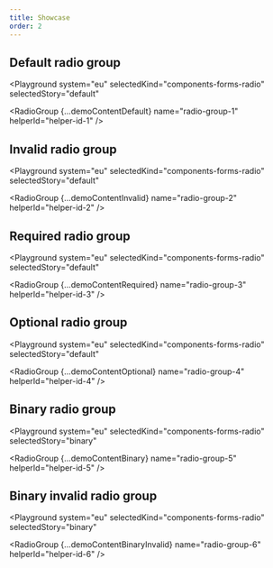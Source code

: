 ```yaml
---
title: Showcase
order: 2
---
```




## Default radio group

<Playground
  system="eu"
  selectedKind="components-forms-radio"
  selectedStory="default"
>
  <RadioGroup
    {...demoContentDefault}
    name="radio-group-1"
    helperId="helper-id-1"
  />
</Playground>

## Invalid radio group

<Playground
  system="eu"
  selectedKind="components-forms-radio"
  selectedStory="default"
>
  <RadioGroup
    {...demoContentInvalid}
    name="radio-group-2"
    helperId="helper-id-2"
  />
</Playground>

## Required radio group

<Playground
  system="eu"
  selectedKind="components-forms-radio"
  selectedStory="default"
>
  <RadioGroup
    {...demoContentRequired}
    name="radio-group-3"
    helperId="helper-id-3"
  />
</Playground>

## Optional radio group

<Playground
  system="eu"
  selectedKind="components-forms-radio"
  selectedStory="default"
>
  <RadioGroup
    {...demoContentOptional}
    name="radio-group-4"
    helperId="helper-id-4"
  />
</Playground>

## Binary radio group

<Playground
  system="eu"
  selectedKind="components-forms-radio"
  selectedStory="binary"
>
  <RadioGroup
    {...demoContentBinary}
    name="radio-group-5"
    helperId="helper-id-5"
  />
</Playground>

## Binary invalid radio group

<Playground
  system="eu"
  selectedKind="components-forms-radio"
  selectedStory="binary"
>
  <RadioGroup
    {...demoContentBinaryInvalid}
    name="radio-group-6"
    helperId="helper-id-6"
  />
</Playground>
